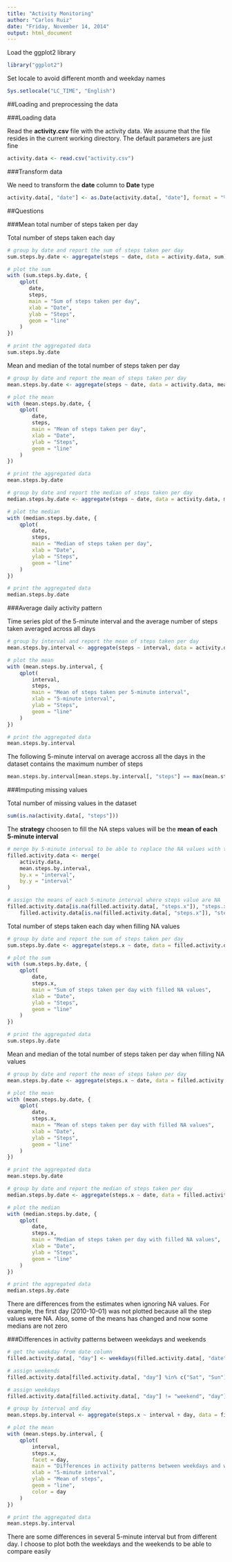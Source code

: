 ```yaml
---
title: "Activity Monitoring"
author: "Carlos Ruiz"
date: "Friday, November 14, 2014"
output: html_document
---
```


Load the ggplot2 library

```r
library("ggplot2")
```

Set locale to avoid different month and weekday names

```r
Sys.setlocale("LC_TIME", "English")
```

##Loading and preprocessing the data

###Loading data

Read the **activity.csv** file with the activity data. We assume that the file resides in the current working directory. The default parameters are just fine

```r
activity.data <- read.csv("activity.csv")
```

###Transform data

We need to transform the **date** column to **Date** type

```r
activity.data[, "date"] <- as.Date(activity.data[, "date"], format = "%Y-%m-%d")
```

##Questions

###Mean total number of steps taken per day

Total number of steps taken each day

```r
# group by date and report the sum of steps taken per day
sum.steps.by.date <- aggregate(steps ~ date, data = activity.data, sum)

# plot the sum
with (sum.steps.by.date, {
    qplot(
       date, 
       steps,
       main = "Sum of steps taken per day",
       xlab = "Date", 
       ylab = "Steps",
       geom = "line"
    )
})

# print the aggregated data
sum.steps.by.date
```

Mean and median of the total number of steps taken per day

```r
# group by date and report the mean of steps taken per day
mean.steps.by.date <- aggregate(steps ~ date, data = activity.data, mean)

# plot the mean
with (mean.steps.by.date, {
    qplot(
        date, 
        steps, 
        main = "Mean of steps taken per day",
        xlab = "Date", 
        ylab = "Steps", 
        geom = "line"
    )
})

# print the aggregated data
mean.steps.by.date

# group by date and report the median of steps taken per day
median.steps.by.date <- aggregate(steps ~ date, data = activity.data, median)

# plot the median
with (median.steps.by.date, {
    qplot(
        date, 
        steps, 
        main = "Median of steps taken per day", 
        xlab = "Date", 
        ylab = "Steps",
        geom = "line"
    )
})

# print the aggregated data
median.steps.by.date
```

###Average daily activity pattern

Time series plot of the 5-minute interval and the average number of steps taken 
averaged across all days

```r
# group by interval and report the mean of steps taken per day
mean.steps.by.interval <- aggregate(steps ~ interval, data = activity.data, mean)

# plot the mean
with (mean.steps.by.interval, {
    qplot(
        interval, 
        steps, 
        main = "Mean of steps taken per 5-minute interval",
        xlab = "5-minute interval",
        ylab = "Steps",
        geom = "line"
    )
})

# print the aggregated data
mean.steps.by.interval
```

The following 5-minute interval on average accross all the days in the dataset contains the maximum number of steps

```r
mean.steps.by.interval[mean.steps.by.interval[, "steps"] == max(mean.steps.by.interval[, "steps"]), ]
```

###Imputing missing values

Total number of missing values in the dataset

```r
sum(is.na(activity.data[, "steps"]))
```

The **strategy** choosen to fill the NA steps values will be the **mean of each 5-minute interval**

```r
# merge by 5-minute interval to be able to replace the NA values with the mean
filled.activity.data <- merge(
    activity.data, 
    mean.steps.by.interval, 
    by.x = "interval", 
    by.y = "interval"
)

# assign the means of each 5-minute interval where steps value are NA
filled.activity.data[is.na(filled.activity.data[, "steps.x"]), "steps.x"] <- 
    filled.activity.data[is.na(filled.activity.data[, "steps.x"]), "steps.y"]
```

Total number of steps taken each day when filling NA values

```r
# group by date and report the sum of steps taken per day
sum.steps.by.date <- aggregate(steps.x ~ date, data = filled.activity.data, sum)

# plot the sum
with (sum.steps.by.date, {
    qplot(
        date, 
        steps.x, 
        main = "Sum of steps taken per day with filled NA values",
        xlab = "Date", 
        ylab = "Steps",
        geom = "line"
    )
})

# print the aggregated data
sum.steps.by.date
```

Mean and median of the total number of steps taken per day when filling NA values

```r
# group by date and report the mean of steps taken per day
mean.steps.by.date <- aggregate(steps.x ~ date, data = filled.activity.data, mean)

# plot the mean
with (mean.steps.by.date, {
    qplot(
        date, 
        steps.x, 
        main = "Mean of steps taken per day with filled NA values",
        xlab = "Date",
        ylab = "Steps",
        geom = "line"
    )
})

# print the aggregated data
mean.steps.by.date

# group by date and report the median of steps taken per day
median.steps.by.date <- aggregate(steps.x ~ date, data = filled.activity.data, median)

# plot the median
with (median.steps.by.date, {
    qplot(
        date, 
        steps.x, 
        main = "Median of steps taken per day with filled NA values", 
        xlab = "Date", 
        ylab = "Steps", 
        geom = "line"
    )
})

# print the aggregated data
median.steps.by.date
```

There are differences from the estimates when ignoring NA values. For example, the first day (2010-10-01) was not plotted because all the step values were NA. Also, some of the means has changed and now some medians are not zero

###Differences in activity patterns between weekdays and weekends

```r
# get the weekday from date column
filled.activity.data[, "day"] <- weekdays(filled.activity.data[, "date"], TRUE)

# assign weekends
filled.activity.data[filled.activity.data[, "day"] %in% c("Sat", "Sun"), "day"] <- "weekend"

# assign weekdays
filled.activity.data[filled.activity.data[, "day"] != "weekend", "day"] <- "weekday"

# group by interval and day
mean.steps.by.interval <- aggregate(steps.x ~ interval + day, data = filled.activity.data, mean)

# plot the mean
with (mean.steps.by.interval, {
    qplot(
        interval, 
        steps.x, 
        facet = day, 
        main = "Differences in activity patterns between weekdays and weekends", 
        xlab = "5-minute interval", 
        ylab = "Mean of steps", 
        geom = "line", 
        color = day
    )
})

# print the aggregated data
mean.steps.by.interval
```

There are some differences in several 5-minute interval but from different day. I choose to plot both the weekdays and the weekends to be able to compare easily
